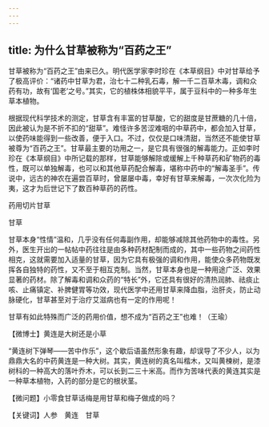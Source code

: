 ```yaml
---
---
---
```

title: 为什么甘草被称为“百药之王”
---




甘草被称为“百药之王”由来已久。明代医学家李时珍在《本草纲目》中对甘草给予了极高评价：“诸药中甘草为君，治七十二种乳石毒，解一千二百草木毒，调和众药有功，故有‘国老’之号。”其实，它的植株体相貌平平，属于豆科中的一种多年生草本植物。

根据现代科学技术的测定，甘草含有丰富的甘草酸，它的甜度是甘蔗糖的几十倍，因此被认为是不折不扣的“甜草”。难怪许多苦涩难咽的中草药中，都会加入甘草，以使药味能得到一些改善，便于入口。不过，仅仅是口味清甜，当然还不能使甘草被尊为“百药之王”。甘草最主要的功用之一，是它具有很强的解毒能力。正如李时珍在《本草纲目》中所记载的那样，甘草能够解除或缓解上千种草药和矿物药的毒性，既可以单独解毒，也可以和其他草药配合解毒，堪称中药中的“解毒圣手”。传说中，远古的神农在遍尝百草时，曾屡屡中毒，幸好有甘草来解毒，一次次化险为夷，这才为后世记下了数百种草药的药性。

药用切片甘草



甘草



甘草本身“性情”温和，几乎没有任何毒副作用，却能够减除其他药物中的毒性。另外，医生开出的一帖帖中药往往是由多种药材配制而成的，其中一些药物之间药性相克，这就需要加入适量的甘草，因为它具有极强的调和作用，能使众多药物既发挥各自独特的药性，又不至于相互克制。当然，甘草本身也是一种用途广泛、效果显著的药材。除了解毒和调和众药的“特长”外，它还具有很好的清热润肺、祛痰止咳、止痛镇定、补脾健胃等功效，现代医学中还用甘草来降血脂，治肝炎，防止动脉硬化，甘草甚至对于治疗艾滋病也有一定的作用呢！

甘草有如此特殊而广泛的药用价值，想不成为“百药之王”也难！（王瑜）





【微博士】黄连是大树还是小草

“黄连树下弹琴——苦中作乐”，这个歇后语虽然形象有趣，却误导了不少人，以为鼎鼎大名的中药黄连是一种大树。其实，黄连树的真名叫楷木，又叫黄楝树，是漆树科的一种高大的落叶乔木，可以长到二三十米高。而作为苦味代表的黄连其实是一种草本植物，入药的部分是它的根状茎。



【微问题】小零食甘草话梅是用甘草和梅子做成的吗？

【关键词】人参　黄连　甘草